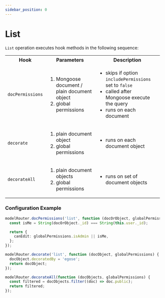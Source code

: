 ```yaml
---
sidebar_position: 0
---
```


# List

`List` operation executes hook methods in the following sequence:

<table>
  <tr>
    <th>Hook</th>
    <th>Parameters</th>
    <th>Description</th>
  </tr>
  <tr>
    <td><code>docPermissions</code></td>
    <td>
      <ol>
        <li>Mongoose document / plain document object</li>
        <li>global permissions</li>
      </ol>
    </td>
    <td>
      <ul>
        <li>skips if option <code>includePermissions</code> set to <code>false</code></li>
        <li>called after Mongoose execute the query</li>
        <li>runs on each document</li>
      </ul>
    </td>
  </tr>
  <tr>
    <td><code>decorate</code></td>
    <td>
      <ol>
        <li>plain document object</li>
        <li>global permissions</li>
      </ol>
    </td>
    <td>
      <ul>
        <li>runs on each document object</li>
      </ul>
    </td>
  </tr>
  <tr>
    <td><code>decorateAll</code></td>
    <td>
      <ol>
        <li>plain document objects</li>
        <li>global permissions</li>
      </ol>
    </td>
    <td>
      <ul>
        <li>runs on set of document objects</li>
      </ul>
    </td>
  </tr>
</table>

### Configuration Example

```ts
modelRouter.docPermissions('list', function (docOrObject, globalPermissions) {
  const isMe = String(docOrObject._id) === String(this.user._id);

  return {
    canEdit: globalPermissions.isAdmin || isMe,
  };
});

modelRouter.decorate('list', function (docObject, globalPermissions) {
  docObject.decoratedBy = 'egose';
  return docObject;
});

modelRouter.decorateAll(function (docObjects, globalPermissions) {
  const filtered = docObjects.filter((doc) => doc.public);
  return filtered;
});
```
